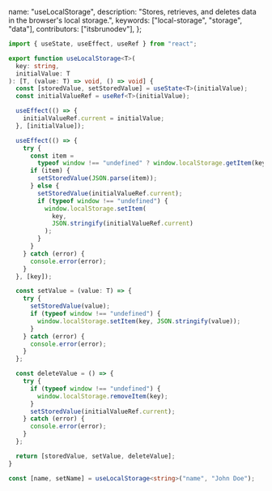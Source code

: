   name: "useLocalStorage",
  description:
    "Stores, retrieves, and deletes data in the browser's local storage.",
  keywords: ["local-storage", "storage", "data"],
  contributors: ["itsbrunodev"],
};

```typescript
import { useState, useEffect, useRef } from "react";

export function useLocalStorage<T>(
  key: string,
  initialValue: T
): [T, (value: T) => void, () => void] {
  const [storedValue, setStoredValue] = useState<T>(initialValue);
  const initialValueRef = useRef<T>(initialValue);

  useEffect(() => {
    initialValueRef.current = initialValue;
  }, [initialValue]);

  useEffect(() => {
    try {
      const item =
        typeof window !== "undefined" ? window.localStorage.getItem(key) : null;
      if (item) {
        setStoredValue(JSON.parse(item));
      } else {
        setStoredValue(initialValueRef.current);
        if (typeof window !== "undefined") {
          window.localStorage.setItem(
            key,
            JSON.stringify(initialValueRef.current)
          );
        }
      }
    } catch (error) {
      console.error(error);
    }
  }, [key]);

  const setValue = (value: T) => {
    try {
      setStoredValue(value);
      if (typeof window !== "undefined") {
        window.localStorage.setItem(key, JSON.stringify(value));
      }
    } catch (error) {
      console.error(error);
    }
  };

  const deleteValue = () => {
    try {
      if (typeof window !== "undefined") {
        window.localStorage.removeItem(key);
      }
      setStoredValue(initialValueRef.current);
    } catch (error) {
      console.error(error);
    }
  };

  return [storedValue, setValue, deleteValue];
}
```

```typescript
const [name, setName] = useLocalStorage<string>("name", "John Doe");
```
